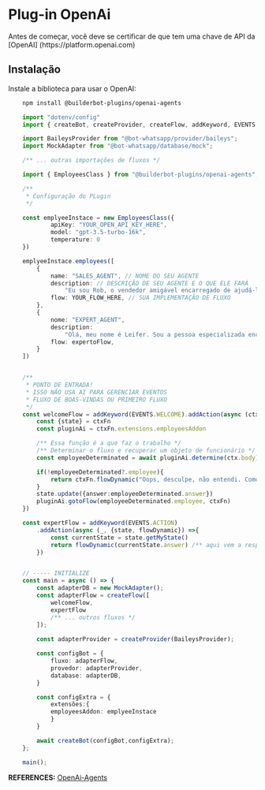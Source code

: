 # Plug-in OpenAi


<Note>
Antes de começar, você deve se certificar de que tem uma chave de API da [OpenAI] (https://platform.openai.com)
</Note>

## Instalação

Instale a biblioteca para usar o OpenAI:

```bash {{ title: 'npm' }}
    npm install @builderbot-plugins/openai-agents
```

```typescript
    import "dotenv/config"
    import { createBot, createProvider, createFlow, addKeyword, EVENTS } = from "@bot-whatsapp/bot";

    import BaileysProvider from "@bot-whatsapp/provider/baileys";
    import MockAdapter from "@bot-whatsapp/database/mock";

    /** ... outras importações de fluxos */

    import { EmployeesClass } from "@builderbot-plugins/openai-agents";

    /**
     * Configuração do PLugin
     */

    const emplyeeInstace = new EmployeesClass({
            apiKey: "YOUR_OPEN_API_KEY_HERE",
            model: "gpt-3.5-turbo-16k",
            temperature: 0
    })

    emplyeeInstace.employees([
        {
            name: "SALES_AGENT", // NOME DO SEU AGENTE
            description: // DESCRIÇÃO DE SEU AGENTE E O QUE ELE FARÁ
                "Eu sou Rob, o vendedor amigável encarregado de ajudá-lo caso pretenda comprar ou esteja interessado em algum produto. Minhas respostas são breves.",
            flow: YOUR_FLOW_HERE, // SUA IMPLEMENTAÇÃO DE FLUXO
        },
        {
            nome: "EXPERT_AGENT",
            description:
                "Olá, meu nome é Leifer. Sou a pessoa especializada encarregada de solucionar suas dúvidas sobre nosso curso de chatbot, que é desenvolvido com Node.js e JavaScript. Esse curso foi criado para facilitar a automação de vendas em sua empresa. Fornecerei respostas concisas e diretas para maximizar sua compreensão."
            flow: expertoFlow,
        }
    ])


    /**
     * PONTO DE ENTRADA! 
     * ISSO NÃO USA AI PARA GERENCIAR EVENTOS
     * FLUXO DE BOAS-VINDAS OU PRIMEIRO FLUXO
     */
    const welcomeFlow = addKeyword(EVENTS.WELCOME).addAction(async (ctx, ctxFn) => {
        const {state} = ctxFn
        const pluginAi = ctxFn.extensions.employeesAddon

        /** Essa função é a que faz o trabalho */
        /** Determinar o fluxo e recuperar um objeto de funcionário */
        const employeeDeterminated = await pluginAi.determine(ctx.body)

        if(!employeeDeterminated?.employee){
            return ctxFn.flowDynamic("Oops, desculpe, não entendi. Como posso ajudá-lo?")
        }
        state.update({answer:employeeDeterminated.answer})
        pluginAi.gotoFlow(employeeDeterminated.employee, ctxFn)
    })

    const expertFlow = addKeyword(EVENTS.ACTION)
        .addAction(async (_, {state, flowDynamic}) =>{
            const currentState = state.getMyState()
            return flowDynamic(currentState.answer) /** aqui vem a resposta do plug-in OpenAi */
        })


    // ----- INITIALIZE
    const main = async () => {
        const adapterDB = new MockAdapter();
        const adapterFlow = createFlow([
            welcomeFlow,
            expertFlow
            /** ... outros fluxos */
        ]);
        
        const adapterProvider = createProvider(BaileysProvider);

        const configBot = {
            fluxo: adapterFlow,
            provedor: adapterProvider,
            database: adapterDB,
        }

        const configExtra = {
            extensões:{
            employeesAddon: emplyeeInstace
            }
        }

        await createBot(configBot,configExtra);
    };

    main();
```

__REFERENCES:__ [OpenAi-Agents](https://github.com/codigoencasa/bot-plugins/tree/feature/shopify/packages/openai-agents)